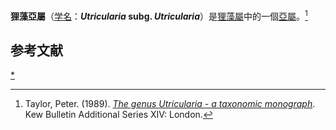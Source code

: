 {{noteTA
|G1=Carnivorous Plant
}}
{{Automatic Taxobox
| image = UtriculariaAlpinaInflorescence.jpg
| image_caption = 狸藻亞屬[[葉狀狸藻節|葉狀狸藻節]]下的[[長葉狸藻|長葉狸藻]]
| subgenus = Utricularia
| authority = [[Kamiénski|Kamiénski]], 1891
| subdivision_ranks = [[節_(植物學)|節]]
| subdivision = 
[[无囊狸藻组|无囊狸藻组]] ''Avesicaria''<br/>
[[康道尔狸藻组|康道尔狸藻组]] ''Candollea''<br/>
[[燕子狸藻節|燕子狸藻節]] ''Chelidon''<br/>
[[远囊狸藻组|远囊狸藻组]] ''Choristothecae''<br/>
[[葉狀狸藻節|葉狀狸藻節]] ''Foliosa''<br/>
[[卡緬斯基狸藻節|卡緬斯基狸藻節]] ''Kamienskia''<br/>
[[小床狸藻组|小床狸藻组]] ''Lecticula''<br/>
[[馬丁狸藻節|馬丁狸藻節]] ''Martinia''<br/>
[[小型狸藻節|小型狸藻節]] ''Meionula''<br/>
[[奇异狸藻组|奇异狸藻组]] ''Mirabiles''<br/>
[[无脚狸藻组|无脚狸藻组]] ''Nelipus''<br/>
[[奧利弗狸藻组|奧利弗狸藻组]] ''Oliveria''<br/>
[[蘭花狸藻節|蘭花狸藻節]] ''Orchidioides''<br/>
[[毛茎狸藻组|毛茎狸藻组]] ''Setiscapella''<br/>
[[斯普魯斯狸藻節|斯普魯斯狸藻節]] ''Sprucea''<br/>
[[斯特耶马克狸藻组|斯特耶马克狸藻组]] ''Steyermarkia''<br/>
[[柄药狸藻组|柄药狸藻组]] ''Stylotheca''<br/>
[[狸藻節|狸藻節]] ''Utricularia''<br/>
[[囊泡狸藻组|囊泡狸藻组]] ''Vesiculina''
}}

'''狸藻亞屬'''（[[学名|学名]]：'''''Utricularia'' subg. ''Utricularia'''''）是[[狸藻屬|狸藻屬]]中的一個[[亞屬|亞屬]]。<ref name="Taylor 1989">Taylor, Peter. (1989). ''[[狸藻属——分类学专著|The genus Utricularia - a taxonomic monograph]]''. Kew Bulletin Additional Series XIV: London.</ref>

== 参考文献 ==
{{Reflist}}

{{Utricularia}}
{{Taxonbar|from=Q7903205}}

[[Category:狸藻屬|*]]


{{狸藻属小作品}}
